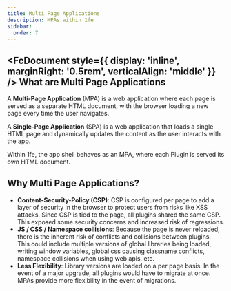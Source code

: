 ```yaml
---
title: Multi Page Applications
description: MPAs within 1fe
sidebar:
  order: 7
---
```



## <FcDocument style={{ display: 'inline', marginRight: '0.5rem', verticalAlign: 'middle' }} /> What are Multi Page Applications

A **Multi-Page Application** (MPA) is a web application where each page is served as a separate HTML document, with the browser loading a new page every time the user navigates.

A **Single-Page Application** (SPA) is a web application that loads a single HTML page and dynamically updates the content as the user interacts with the app.

Within 1fe, the app shell behaves as an MPA, where each Plugin is served its own HTML document.

## Why Multi Page Applications?

- **Content-Security-Policy (CSP)**: CSP is configured per page to add a layer of security in the browser to protect users from risks like XSS attacks. Since CSP is tied to the page, all plugins shared the same CSP. This exposed some security concerns and increased risk of regressions.
- **JS / CSS / Namespace collisions**: Because the page is never reloaded, there is the inherent risk of conflicts and collisions between plugins. This could include multiple versions of global libraries being loaded, writing window variables, global css causing classname conflicts, namespace collisions when using web apis, etc.
- **Less Flexibility**: Library versions are loaded on a per page basis. In the event of a major upgrade, all plugins would have to migrate at once. MPAs provide more flexibility in the event of migrations.
